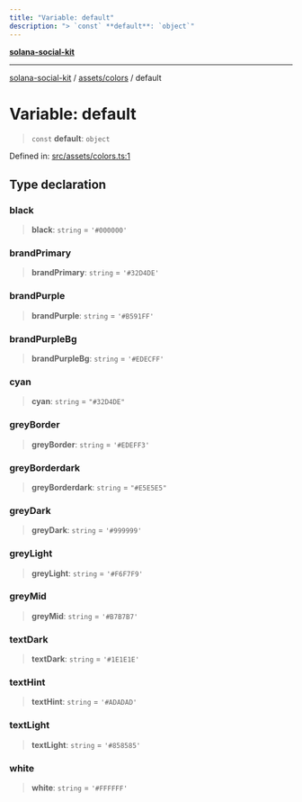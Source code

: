 ```yaml
---
title: "Variable: default"
description: "> `const` **default**: `object`"
---
```


[**solana-social-kit**](../../../README.mdx)

***

[solana-social-kit](../../../README.mdx) / [assets/colors](../README.mdx) / default

# Variable: default

> `const` **default**: `object`

Defined in: [src/assets/colors.ts:1](https://github.com/SendArcade/solana-app-kit/blob/bd4b3556b8f469c27ebb06f4df65b3a36b43ba3b/src/assets/colors.ts#L1)

## Type declaration

### black

> **black**: `string` = `'#000000'`

### brandPrimary

> **brandPrimary**: `string` = `'#32D4DE'`

### brandPurple

> **brandPurple**: `string` = `'#B591FF'`

### brandPurpleBg

> **brandPurpleBg**: `string` = `'#EDECFF'`

### cyan

> **cyan**: `string` = `"#32D4DE"`

### greyBorder

> **greyBorder**: `string` = `'#EDEFF3'`

### greyBorderdark

> **greyBorderdark**: `string` = `"#E5E5E5"`

### greyDark

> **greyDark**: `string` = `'#999999'`

### greyLight

> **greyLight**: `string` = `'#F6F7F9'`

### greyMid

> **greyMid**: `string` = `'#B7B7B7'`

### textDark

> **textDark**: `string` = `'#1E1E1E'`

### textHint

> **textHint**: `string` = `'#ADADAD'`

### textLight

> **textLight**: `string` = `'#858585'`

### white

> **white**: `string` = `'#FFFFFF'`
